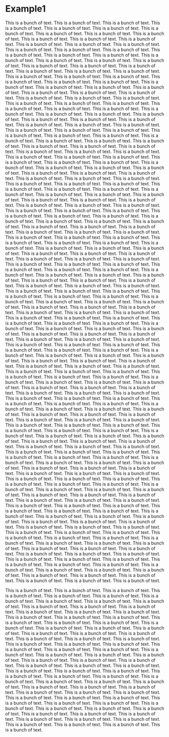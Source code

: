 # Example1 {#sec-ex1}

This is a bunch of text.  This is a bunch of text.  This is a bunch of text.  This is a bunch of text.  This is a bunch of text.  This is a bunch of text.  This is a bunch of text.  This is a bunch of text.  This is a bunch of text.  This is a bunch of text.  This is a bunch of text.  This is a bunch of text.  This is a bunch of text.  This is a bunch of text.  This is a bunch of text.  This is a bunch of text.  This is a bunch of text.  This is a bunch of text.  This is a bunch of text.  This is a bunch of text.  This is a bunch of text.  This is a bunch of text.  This is a bunch of text.  This is a bunch of text.  This is a bunch of text.  This is a bunch of text.  This is a bunch of text.  This is a bunch of text. This is a bunch of text.  This is a bunch of text.  This is a bunch of text.  This is a bunch of text.  This is a bunch of text.  This is a bunch of text.  This is a bunch of text.  This is a bunch of text.  This is a bunch of text.  This is a bunch of text.  This is a bunch of text.  This is a bunch of text.  This is a bunch of text.  This is a bunch of text.  This is a bunch of text.  This is a bunch of text.  This is a bunch of text.  This is a bunch of text.  This is a bunch of text.  This is a bunch of text.  This is a bunch of text.  This is a bunch of text.  This is a bunch of text.  This is a bunch of text.  This is a bunch of text.  This is a bunch of text.  This is a bunch of text.  This is a bunch of text. This is a bunch of text.  This is a bunch of text.  This is a bunch of text.  This is a bunch of text.  This is a bunch of text.  This is a bunch of text.  This is a bunch of text.  This is a bunch of text.  This is a bunch of text.  This is a bunch of text.  This is a bunch of text.  This is a bunch of text.  This is a bunch of text.  This is a bunch of text.  This is a bunch of text.  This is a bunch of text.  This is a bunch of text.  This is a bunch of text.  This is a bunch of text.  This is a bunch of text.  This is a bunch of text.  This is a bunch of text.  This is a bunch of text.  This is a bunch of text.  This is a bunch of text.  This is a bunch of text.  This is a bunch of text.  This is a bunch of text. This is a bunch of text.  This is a bunch of text.  This is a bunch of text.  This is a bunch of text.  This is a bunch of text.  This is a bunch of text.  This is a bunch of text.  This is a bunch of text.  This is a bunch of text.  This is a bunch of text.  This is a bunch of text.  This is a bunch of text.  This is a bunch of text.  This is a bunch of text.  This is a bunch of text.  This is a bunch of text.  This is a bunch of text.  This is a bunch of text.  This is a bunch of text.  This is a bunch of text.  This is a bunch of text.  This is a bunch of text.  This is a bunch of text.  This is a bunch of text.  This is a bunch of text.  This is a bunch of text.  This is a bunch of text.  This is a bunch of text.  
This is a bunch of text.  This is a bunch of text.  This is a bunch of text.  This is a bunch of text.  This is a bunch of text.  This is a bunch of text.  This is a bunch of text.  This is a bunch of text.  This is a bunch of text.  This is a bunch of text.  This is a bunch of text.  This is a bunch of text.  This is a bunch of text.  This is a bunch of text.  This is a bunch of text.  This is a bunch of text.  This is a bunch of text.  This is a bunch of text.  This is a bunch of text.  This is a bunch of text.  This is a bunch of text.  This is a bunch of text.  This is a bunch of text.  This is a bunch of text.  This is a bunch of text.  This is a bunch of text.  This is a bunch of text.  This is a bunch of text. This is a bunch of text.  This is a bunch of text.  This is a bunch of text.  This is a bunch of text.  This is a bunch of text.  This is a bunch of text.  This is a bunch of text.  This is a bunch of text.  This is a bunch of text.  This is a bunch of text.  This is a bunch of text.  This is a bunch of text.  This is a bunch of text.  This is a bunch of text.  This is a bunch of text.  This is a bunch of text.  This is a bunch of text.  This is a bunch of text.  This is a bunch of text.  This is a bunch of text.  This is a bunch of text.  This is a bunch of text.  This is a bunch of text.  This is a bunch of text.  This is a bunch of text.  This is a bunch of text.  This is a bunch of text.  This is a bunch of text. This is a bunch of text.  This is a bunch of text.  This is a bunch of text.  This is a bunch of text.  This is a bunch of text.  This is a bunch of text.  This is a bunch of text.  This is a bunch of text.  This is a bunch of text.  This is a bunch of text.  This is a bunch of text.  This is a bunch of text.  This is a bunch of text.  This is a bunch of text.  This is a bunch of text.  This is a bunch of text.  This is a bunch of text.  This is a bunch of text.  This is a bunch of text.  This is a bunch of text.  This is a bunch of text.  This is a bunch of text.  This is a bunch of text.  This is a bunch of text.  This is a bunch of text.  This is a bunch of text.  This is a bunch of text.  This is a bunch of text. This is a bunch of text.  This is a bunch of text.  This is a bunch of text.  This is a bunch of text.  This is a bunch of text.  This is a bunch of text.  This is a bunch of text.  This is a bunch of text.  This is a bunch of text.  This is a bunch of text.  This is a bunch of text.  This is a bunch of text.  This is a bunch of text.  This is a bunch of text.  This is a bunch of text.  This is a bunch of text.  This is a bunch of text.  This is a bunch of text.  This is a bunch of text.  This is a bunch of text.  This is a bunch of text.  This is a bunch of text.  This is a bunch of text.  This is a bunch of text.  This is a bunch of text.  This is a bunch of text.  This is a bunch of text.  This is a bunch of text. 
This is a bunch of text.  This is a bunch of text.  This is a bunch of text.  This is a bunch of text.  This is a bunch of text.  This is a bunch of text.  This is a bunch of text.  This is a bunch of text.  This is a bunch of text.  This is a bunch of text.  This is a bunch of text.  This is a bunch of text.  This is a bunch of text.  This is a bunch of text.  This is a bunch of text.  This is a bunch of text.  This is a bunch of text.  This is a bunch of text.  This is a bunch of text.  This is a bunch of text.  This is a bunch of text.  This is a bunch of text.  This is a bunch of text.  This is a bunch of text.  This is a bunch of text.  This is a bunch of text.  This is a bunch of text.  This is a bunch of text. This is a bunch of text.  This is a bunch of text.  This is a bunch of text.  This is a bunch of text.  This is a bunch of text.  This is a bunch of text.  This is a bunch of text.  This is a bunch of text.  This is a bunch of text.  This is a bunch of text.  This is a bunch of text.  This is a bunch of text.  This is a bunch of text.  This is a bunch of text.  This is a bunch of text.  This is a bunch of text.  This is a bunch of text.  This is a bunch of text.  This is a bunch of text.  This is a bunch of text.  This is a bunch of text.  This is a bunch of text.  This is a bunch of text.  This is a bunch of text.  This is a bunch of text.  This is a bunch of text.  This is a bunch of text.  This is a bunch of text. This is a bunch of text.  This is a bunch of text.  This is a bunch of text.  This is a bunch of text.  This is a bunch of text.  This is a bunch of text.  This is a bunch of text.  This is a bunch of text.  This is a bunch of text.  This is a bunch of text.  This is a bunch of text.  This is a bunch of text.  This is a bunch of text.  This is a bunch of text.  This is a bunch of text.  This is a bunch of text.  This is a bunch of text.  This is a bunch of text.  This is a bunch of text.  This is a bunch of text.  This is a bunch of text.  This is a bunch of text.  This is a bunch of text.  This is a bunch of text.  This is a bunch of text.  This is a bunch of text.  This is a bunch of text.  This is a bunch of text. This is a bunch of text.  This is a bunch of text.  This is a bunch of text.  This is a bunch of text.  This is a bunch of text.  This is a bunch of text.  This is a bunch of text.  This is a bunch of text.  This is a bunch of text.  This is a bunch of text.  This is a bunch of text.  This is a bunch of text.  This is a bunch of text.  This is a bunch of text.  This is a bunch of text.  This is a bunch of text.  This is a bunch of text.  This is a bunch of text.  This is a bunch of text.  This is a bunch of text.  This is a bunch of text.  This is a bunch of text.  This is a bunch of text.  This is a bunch of text.  This is a bunch of text.  This is a bunch of text.  This is a bunch of text.  This is a bunch of text. 

This is a bunch of text.  This is a bunch of text.  This is a bunch of text.  This is a bunch of text.  This is a bunch of text.  This is a bunch of text.  This is a bunch of text.  This is a bunch of text.  This is a bunch of text.  This is a bunch of text.  This is a bunch of text.  This is a bunch of text.  This is a bunch of text.  This is a bunch of text.  This is a bunch of text.  This is a bunch of text.  This is a bunch of text.  This is a bunch of text.  This is a bunch of text.  This is a bunch of text.  This is a bunch of text.  This is a bunch of text.  This is a bunch of text.  This is a bunch of text.  This is a bunch of text.  This is a bunch of text.  This is a bunch of text.  This is a bunch of text. This is a bunch of text.  This is a bunch of text.  This is a bunch of text.  This is a bunch of text.  This is a bunch of text.  This is a bunch of text.  This is a bunch of text.  This is a bunch of text.  This is a bunch of text.  This is a bunch of text.  This is a bunch of text.  This is a bunch of text.  This is a bunch of text.  This is a bunch of text.  This is a bunch of text.  This is a bunch of text.  This is a bunch of text.  This is a bunch of text.  This is a bunch of text.  This is a bunch of text.  This is a bunch of text.  This is a bunch of text.  This is a bunch of text.  This is a bunch of text.  This is a bunch of text.  This is a bunch of text.  This is a bunch of text.  This is a bunch of text. This is a bunch of text.  This is a bunch of text.  This is a bunch of text.  This is a bunch of text.  This is a bunch of text.  This is a bunch of text.  This is a bunch of text.  This is a bunch of text.  This is a bunch of text.  This is a bunch of text.  This is a bunch of text.  This is a bunch of text.  This is a bunch of text.  This is a bunch of text.  This is a bunch of text.  This is a bunch of text.  This is a bunch of text.  This is a bunch of text.  This is a bunch of text.  This is a bunch of text.  This is a bunch of text.  This is a bunch of text.  This is a bunch of text.  This is a bunch of text.  This is a bunch of text.  This is a bunch of text.  This is a bunch of text.  This is a bunch of text. 